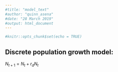 ```yaml
---
#title: "model_text"
#author: "quinn_asena"
#date: "28 March 2019"
#output: html_document
---
```


```r
#knitr::opts_chunk$set(echo = TRUE)
```

## Discrete population growth model:
$N_{t+1} = N_t + r_dN_t$